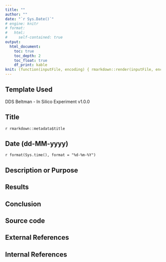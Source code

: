 ```yaml
---
title: ""
author: ""
date: "`r Sys.Date()`"
# engine: knitr
# format: 
#   html:
#     self-contained: true
output:   
  html_document:
    toc: true
    toc_depth: 2
    toc_float: true
    df_print: kable
knit: (function(inputFile, encoding) { rmarkdown::render(inputFile, encoding = encoding, output_file = stringr::str_replace(inputFile, ".Rmd",paste0("_", stringr::str_remove_all(Sys.Date(),"-"),'.html'))) })
---
```


## Template Used

DDS Beltman - In Silico Experiment v1.0.0

## Title

`r rmarkdown::metadata$title`

## Date (dd-MM-yyyy)

`r format(Sys.time(), format = "%d-%m-%Y")`

## Description or Purpose

## Results

## Conclusion

## Source code

## External References

## Internal References
